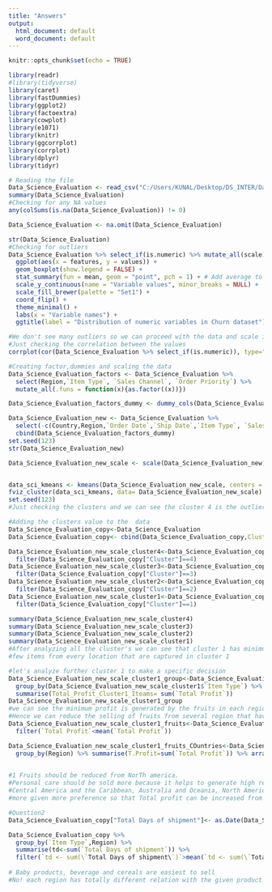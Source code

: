 ---
title: "Answers"
output:
  html_document: default
  word_document: default
---

```{r setup, include=FALSE}
knitr::opts_chunk$set(echo = TRUE)
```


```{r }
library(readr)
#library(tidyverse)
library(caret)
library(fastDummies)
library(ggplot2)
library(factoextra)
library(cowplot)
library(e1071)
library(knitr)
library(ggcorrplot)
library(corrplot)
library(dplyr)
library(tidyr)

# Reading the file
Data_Science_Evaluation <- read_csv("C:/Users/KUNAL/Desktop/DS_INTER/Data Science Evaluation.csv")
summary(Data_Science_Evaluation)
#Checking for any NA values
any(colSums(is.na(Data_Science_Evaluation)) != 0)

Data_Science_Evaluation <- na.omit(Data_Science_Evaluation)

str(Data_Science_Evaluation)
#Checking for outliers
Data_Science_Evaluation %>% select_if(is.numeric) %>% mutate_all(scale) %>% gather("features","values") %>% na.omit() %>% 
  ggplot(aes(x = features, y = values)) +
  geom_boxplot(show.legend = FALSE) +
  stat_summary(fun = mean, geom = "point", pch = 1) + # Add average to the boxplot
  scale_y_continuous(name = "Variable values", minor_breaks = NULL) +
  scale_fill_brewer(palette = "Set1") +
  coord_flip() + 
  theme_minimal() +
  labs(x = "Variable names") +
  ggtitle(label = "Distribution of numeric variables in Churn dataset")

```

```{r}
#We don't see many outliers so we can proceed with the data and scale it
#Just checking the correlation between the values
corrplot(cor(Data_Science_Evaluation %>% select_if(is.numeric)), type="upper", order="hclust",method="circle")

#Creating factor,dummies and scaling the data
Data_Science_Evaluation_factors <- Data_Science_Evaluation %>%
  select(Region,`Item Type`, `Sales Channel`, `Order Priority`) %>%
  mutate_all(.funs = function(x){as.factor((x))})

Data_Science_Evaluation_factors_dummy <- dummy_cols(Data_Science_Evaluation_factors) %>% select(-c(Region,`Item Type`, `Sales Channel`, `Order Priority`))

Data_Science_Evaluation_new <- Data_Science_Evaluation %>%
  select(-c(Country,Region,`Order Date`,`Ship Date`,`Item Type`, `Sales Channel`, `Order Priority`)) %>% 
  cbind(Data_Science_Evaluation_factors_dummy)
set.seed(123)
str(Data_Science_Evaluation_new)

Data_Science_Evaluation_new_scale <- scale(Data_Science_Evaluation_new)



```

```{r }



data_sci_kmeans <- kmeans(Data_Science_Evaluation_new_scale, centers = 4, nstart=25)
fviz_cluster(data_sci_kmeans, data= Data_Science_Evaluation_new_scale)
set.seed(123)
#Just checking the clusters and we can see the cluster 4 is the outliers

```

```{r }

#Adding the clusters value to the  data
Data_Science_Evaluation_copy<-Data_Science_Evaluation
Data_Science_Evaluation_copy<- cbind(Data_Science_Evaluation_copy,Cluster=data_sci_kmeans$cluster)

Data_Science_Evaluation_new_scale_cluster4<-Data_Science_Evaluation_copy %>% 
  filter(Data_Science_Evaluation_copy["Cluster"]==4)
Data_Science_Evaluation_new_scale_cluster3<-Data_Science_Evaluation_copy %>% 
  filter(Data_Science_Evaluation_copy["Cluster"]==3)
Data_Science_Evaluation_new_scale_cluster2<-Data_Science_Evaluation_copy %>% 
  filter(Data_Science_Evaluation_copy["Cluster"]==2)
Data_Science_Evaluation_new_scale_cluster1<-Data_Science_Evaluation_copy %>% 
  filter(Data_Science_Evaluation_copy["Cluster"]==1)


```

```{r }

summary(Data_Science_Evaluation_new_scale_cluster4)
summary(Data_Science_Evaluation_new_scale_cluster3)
summary(Data_Science_Evaluation_new_scale_cluster2)
summary(Data_Science_Evaluation_new_scale_cluster1)
#After analyzing all the cluster's we can see that cluster 1 has minimum % to profit ratio. Hence, we could eliminate 
#few items from every location that are captured in cluster 1
```

```{r }
#let's analyze further cluster 1 to make a specific decision
Data_Science_Evaluation_new_scale_cluster1_group<-Data_Science_Evaluation_new_scale_cluster1 %>% 
  group_by(Data_Science_Evaluation_new_scale_cluster1$`Item Type`) %>% 
  summarise(Total_Profit_Cluster1_Iteams= sum(`Total Profit`))
Data_Science_Evaluation_new_scale_cluster1_group
#we can see the minimum profit is generated by the fruits in each region
#Hence we can reduce the selling of fruits from several region that have minimum sales profit from fruits
Data_Science_Evaluation_new_scale_cluster1_fruits<-Data_Science_Evaluation_new_scale_cluster1 %>% 
  filter(`Total Profit`<mean(`Total Profit`))

Data_Science_Evaluation_new_scale_cluster1_fruits_COuntries<-Data_Science_Evaluation_new_scale_cluster1_fruits %>% 
  group_by(Region) %>% summarise(T.Profit=sum(`Total Profit`)) %>% arrange(desc(T.Profit))

  
#1 Fruits should be reduced from NorTh america.
#Personal care should be sold more because it helps to generate high revenue.
#Central America and the Caribbean, Australia and Oceania, North America should be focused more and should be given 
#more given more preference so that Total profit can be increased from these places


```

```{r }

#Question2
Data_Science_Evaluation_copy["Total Days of shipment"]<- as.Date(Data_Science_Evaluation_copy$`Ship Date`,format="%m/%d/%Y")-as.Date(Data_Science_Evaluation_copy$`Order Date`,format="%m/%d/%Y")

Data_Science_Evaluation_copy %>% 
  group_by(`Item Type`,Region) %>% 
  summarise(td<-sum(`Total Days of shipment`)) %>% 
  filter(`td <- sum(\`Total Days of shipment\`)`>mean(`td <- sum(\`Total Days of shipment\`)`))
  
# Baby products, beverage and cereals are easiest to sell
#No! each region has totally different relation with the given product

```

